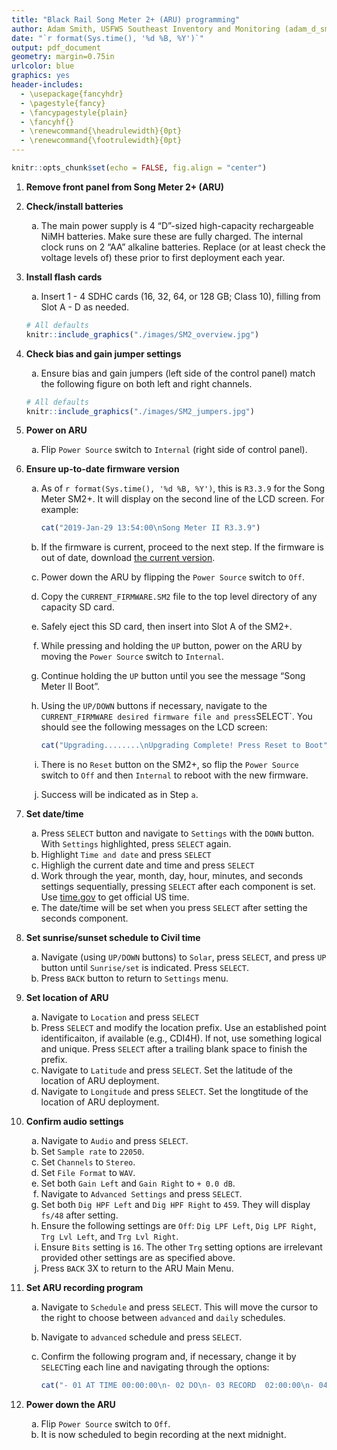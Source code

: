 ```yaml
---
title: "Black Rail Song Meter 2+ (ARU) programming"
author: Adam Smith, USFWS Southeast Inventory and Monitoring (adam_d_smith@fws.gov)
date: "`r format(Sys.time(), '%d %B, %Y')`"
output: pdf_document
geometry: margin=0.75in
urlcolor: blue
graphics: yes
header-includes:
  - \usepackage{fancyhdr}
  - \pagestyle{fancy}
  - \fancypagestyle{plain}
  - \fancyhf{}
  - \renewcommand{\headrulewidth}{0pt}
  - \renewcommand{\footrulewidth}{0pt}
---
```


```r
knitr::opts_chunk$set(echo = FALSE, fig.align = "center")
```

\fontsize{12}{14}
\selectfont

1. **Remove front panel from Song Meter 2+ (ARU)**

1. **Check/install batteries**
    a. The main power supply is 4 "D"-sized high-capacity rechargeable NiMH batteries. Make sure these are fully charged. The internal clock runs on 2 "AA" alkaline batteries. Replace (or at least check the voltage levels of) these prior to first deployment each year.

1. **Install flash cards**
    a. Insert 1 - 4 SDHC cards (16, 32, 64, or 128 GB; Class 10), filling from Slot A - D as needed.
    
    ```r
    # All defaults
    knitr::include_graphics("./images/SM2_overview.jpg")
    ```

1. **Check bias and gain jumper settings**
    a. Ensure bias and gain jumpers (left side of the control panel) match the following figure on both left and right channels.

    ```r
    # All defaults
    knitr::include_graphics("./images/SM2_jumpers.jpg")
    ```
    
1. **Power on ARU** 
    a. Flip `Power Source` switch to `Internal` (right side of control panel).

1. **Ensure up-to-date firmware version**
    a. As of `r format(Sys.time(), '%d %B, %Y')`, this is `R3.3.9` for the Song Meter SM2+. It will display on the second line of the LCD screen. For example:
        
        ```r
        cat("2019-Jan-29 13:54:00\nSong Meter II R3.3.9")
        ```
    
    b. If the firmware is current, proceed to the next step. If the firmware is out of date, download [the current version](https://drive.google.com/open?id=1LSeH4yQw6FmvIeGtlQ2ZvZ-wKF94bMBp).
    c. Power down the ARU by flipping the `Power Source` switch to `Off`.
    d. Copy the `CURRENT_FIRMWARE.SM2` file to the top level directory of any capacity SD card.
    e. Safely eject this SD card, then insert into Slot A of the SM2+.
    f. While pressing and holding the `UP` button, power on the ARU by moving the `Power Source` switch to `Internal`.
    g. Continue holding the `UP` button until you see the message "Song Meter II Boot".
    h. Using the `UP/DOWN` buttons if necessary, navigate to the `CURRENT_FIRMWARE desired firmware file and press `SELECT`. You should see the following messages on the LCD screen: 
    
        ```r
        cat("Upgrading........\nUpgrading Complete! Press Reset to Boot")
        ```
    
    i. There is no `Reset` button on the SM2+, so flip the `Power Source` switch to `Off` and then `Internal` to reboot with the new firmware.
    j. Success will be indicated as in Step `a`.

1. **Set date/time**
    a. Press `SELECT` button and navigate to `Settings` with the `DOWN` button. With `Settings` highlighted, press `SELECT` again.
    b. Highlight `Time and date` and press `SELECT`
    c. Highligh the current date and time and press `SELECT`
    d. Work through the year, month, day, hour, minutes, and seconds settings sequentially, pressing `SELECT` after each component is set. Use [time.gov](https://time.gov) to get official US time.
    e. The date/time will be set when you press `SELECT` after setting the seconds component.

1. **Set sunrise/sunset schedule to Civil time**
    a. Navigate (using `UP/DOWN` buttons) to `Solar`, press `SELECT`, and press `UP` button until `Sunrise/set` is indicated. Press `SELECT`.
    b. Press `BACK` button to return to `Settings` menu.

1. **Set location of ARU**
    a. Navigate to `Location` and press `SELECT`
    b. Press `SELECT` and modify the location prefix. Use an established point identificaiton, if available (e.g., CDI4H). If not, use something logical and unique. Press `SELECT` after a trailing blank space to finish the prefix.
    c. Navigate to `Latitude` and press `SELECT`. Set the latitude of the location of ARU deployment.
    d. Navigate to `Longitude` and press `SELECT`. Set the longtitude of the location of ARU deployment.

1. **Confirm audio settings**
    a. Navigate to `Audio` and press `SELECT`.
    b. Set `Sample rate` to `22050`.
    c. Set `Channels` to `Stereo`.
    d. Set `File Format` to `WAV`.
    e. Set both `Gain Left` and `Gain Right` to `+ 0.0 dB`.
    g. Navigate to `Advanced Settings` and press `SELECT`.
    h. Set both `Dig HPF Left` and `Dig HPF Right` to `459`. They will display `fs/48` after setting.
    i. Ensure the following settings are `Off`: `Dig LPF Left`, `Dig LPF Right`, `Trg Lvl Left`, and `Trg Lvl Right`.
    j. Ensure `Bits` setting is `16`. The other `Trg` setting options are irrelevant provided other settings are as specified above.
    k. Press `BACK` 3X to return to the ARU Main Menu.

1. **Set ARU recording program**
    a. Navigate to `Schedule` and press `SELECT`. This will move the cursor to the right to choose between `advanced` and `daily` schedules.
    b. Navigate to `advanced` schedule and press `SELECT`.
    c. Confirm the following program and, if necessary, change it by `SELECT`ing each line and navigating through the options:
    
        ```r
        cat("- 01 AT TIME 00:00:00\n- 02 DO\n- 03 RECORD  02:00:00\n- 04 GOTO LINE 02 00X")
        ```

1. **Power down the ARU**
    a. Flip `Power Source` switch to `Off`.
    b. It is now scheduled to begin recording at the next midnight.